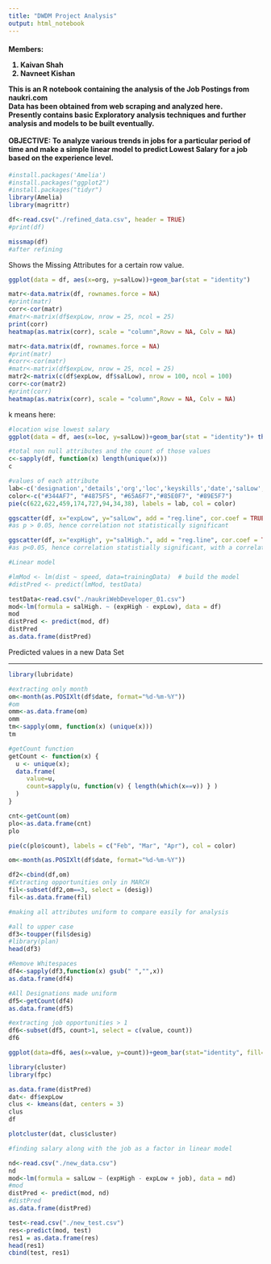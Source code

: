```yaml
---
title: "DWDM Project Analysis"
output: html_notebook
---
```

<h4>
Members:<br>
<ol>
<li><strong>Kaivan Shah</strong></li>
<li><strong>Navneet Kishan</strong></li>
</ol>

This is an R notebook containing the analysis of the Job Postings from naukri.com<br>
Data has been obtained from web scraping and analyzed here.<br>
Presently contains basic Exploratory analysis techniques and further analysis and models to be built eventually.<br>
<br>
<strong>OBJECTIVE:</strong> To analyze various trends in jobs for a particular period of time and make a simple linear model to predict Lowest Salary for a job based on the experience level.
</h4>

```r
#install.packages('Amelia')
#install.packages("ggplot2")
#install.packages("tidyr")
library(Amelia)
library(magrittr)

df<-read.csv("./refined_data.csv", header = TRUE)
#print(df)

missmap(df)
#after refining
```
Shows the Missing Attributes for a certain row value.

```r
ggplot(data = df, aes(x=org, y=salLow))+geom_bar(stat = "identity")
```


```r
matr<-data.matrix(df, rownames.force = NA)
#print(matr)
corr<-cor(matr)
#matr<-matrix(df$expLow, nrow = 25, ncol = 25)
print(corr)
heatmap(as.matrix(corr), scale = "column",Rowv = NA, Colv = NA)

```

```r
matr<-data.matrix(df, rownames.force = NA)
#print(matr)
#corr<-cor(matr)
#matr<-matrix(df$expLow, nrow = 25, ncol = 25)
matr2<-matrix(c(df$expLow, df$salLow), nrow = 100, ncol = 100)
corr<-cor(matr2)
#print(corr)
heatmap(as.matrix(corr), scale = "column",Rowv = NA, Colv = NA)

```

k means here:
```r
#location wise lowest salary
ggplot(data = df, aes(x=loc, y=salLow))+geom_bar(stat = "identity")+ theme(axis.text.x = element_text(angle = 30, hjust = 1))
```
```r
#total non null attributes and the count of those values
c<-sapply(df, function(x) length(unique(x)))
c
```

```r
#values of each attribute
lab<-c('designation','details','org','loc','keyskills','date','salLow','salHigh')
color<-c("#344AF7", "#4875F5", "#65A6F7","#85E0F7", "#89E5F7")
pie(c(622,622,459,174,727,94,34,38), labels = lab, col = color)
```

```r
ggscatter(df, x="expLow", y="salLow", add = "reg.line", cor.coef = TRUE, conf.int = TRUE, cor.method = "pearson")
#as p > 0.05, hence correlation not statistically significant
```

```r
ggscatter(df, x="expHigh", y="salHigh.", add = "reg.line", cor.coef = TRUE, conf.int = TRUE, cor.method = "pearson")
#as p<0.05, hence correlation statistially significant, with a correlation #coefficient of 0.11 which is a weak but positive relation.
```

```r
#Linear model

#lmMod <- lm(dist ~ speed, data=trainingData)  # build the model
#distPred <- predict(lmMod, testData)

testData<-read.csv("./naukriWebDeveloper_01.csv")
mod<-lm(formula = salHigh. ~ (expHigh - expLow), data = df)
mod
distPred <- predict(mod, df)
distPred
as.data.frame(distPred)

```
Predicted values in a new Data Set
<hr></hr>
```r
library(lubridate)

#extracting only month
om<-month(as.POSIXlt(df$date, format="%d-%m-%Y"))
#om
omm<-as.data.frame(om)
omm
tm<-sapply(omm, function(x) (unique(x)))
tm

#getCount function
getCount <- function(x) {
  u <- unique(x);
  data.frame(
     value=u,
     count=sapply(u, function(v) { length(which(x==v)) } )
  )
}

cnt<-getCount(om)
plo<-as.data.frame(cnt)
plo

pie(c(plo$count), labels = c("Feb", "Mar", "Apr"), col = color)

```

```r
om<-month(as.POSIXlt(df$date, format="%d-%m-%Y"))

df2<-cbind(df,om)
#Extracting opportunities only in MARCH
fil<-subset(df2,om==3, select = (desig))
fil<-as.data.frame(fil)

#making all attributes uniform to compare easily for analysis

#all to upper case
df3<-toupper(fil$desig)
#library(plan)
head(df3)

#Remove Whitespaces
df4<-sapply(df3,function(x) gsub(" ","",x))
as.data.frame(df4)

#All Designations made uniform
df5<-getCount(df4)
as.data.frame(df5)
```
```r
#extracting job opportunities > 1
df6<-subset(df5, count>1, select = c(value, count))
df6

ggplot(data=df6, aes(x=value, y=count))+geom_bar(stat="identity", fill="#FF6666")+theme(axis.text.x = element_text(angle = 30, hjust = 1))
```
```r
library(cluster)
library(fpc)

as.data.frame(distPred)
dat<- df$expLow
clus <- kmeans(dat, centers = 3)
clus
df

```

```r
plotcluster(dat, clus$cluster)

```

```r
#finding salary along with the job as a factor in linear model

nd<-read.csv("./new_data.csv")
nd
mod<-lm(formula = salLow ~ (expHigh - expLow + job), data = nd)
#mod
distPred <- predict(mod, nd)
#distPred
as.data.frame(distPred)

test<-read.csv("./new_test.csv")
res<-predict(mod, test)
res1 = as.data.frame(res)
head(res1)
cbind(test, res1)

```

```r
```

